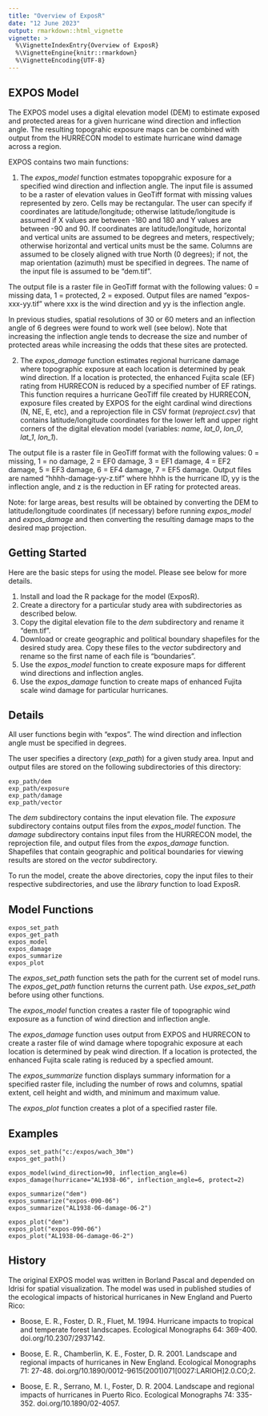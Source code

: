 ---
title: "Overview of ExposR"
date: "12 June 2023"
output: rmarkdown::html_vignette
vignette: >
  %\VignetteIndexEntry{Overview of ExposR}
  %\VignetteEngine{knitr::rmarkdown}
  %\VignetteEncoding{UTF-8}
---

## EXPOS Model

The EXPOS model uses a digital elevation model (DEM) to estimate exposed and
protected areas for a given hurricane wind direction and inflection angle. 
The resulting topograhic exposure maps can be combined with output from the 
HURRECON model to estimate hurricane wind damage across a region.

EXPOS contains two main functions:

1. The <i>expos_model</i> function estmates topopgrahic exposure for a specified
wind direction and inflection angle. The input file is assumed to be a raster of 
elevation values in GeoTiff format with missing values represented by zero. Cells 
may be rectangular. The user can specify if coordinates are latitude/longitude; 
otherwise latitude/longitude is assumed if X values are between -180 and 180 and 
Y values are between -90 and 90. If coordinates are latitude/longitude, horizontal 
and vertical units are assumed to be degrees and meters, respectively; otherwise 
horizontal and vertical units must be the same. Columns are assumed to be closely 
aligned with true North (0 degrees); if not, the map orientation (azimuth) must be 
specified in degrees. The name of the input file is assumed to be "dem.tif".

The output file is a raster file in GeoTiff format with the following values: 
0 = missing data, 1 = protected, 2 = exposed. Output files are named 
"expos-xxx-yy.tif" where xxx is the wind direction and yy is the inflection angle.

In previous studies, spatial resolutions of 30 or 60 meters and an inflection angle of 
6 degrees were found to work well (see below). Note that increasing the inflection 
angle tends to decrease the size and number of protected areas while increasing 
the odds that these sites are protected.

2. The <i>expos_damage</i> function estimates regional hurricane damage where
topographic exposure at each location is determined by peak wind direction. If 
a location is protected, the enhanced Fujita scale (EF) rating from HURRECON 
is reduced by a specified number of EF ratings. This function requires a hurricane 
GeoTiff file created by HURRECON, exposure files created by EXPOS for the eight 
cardinal wind directions (N, NE, E, etc), and a reprojection file in CSV format 
(<i>reproject.csv</i>) that contains latitude/longitude coordinates for the lower 
left and upper right corners of the digital elevation model (variables: <i>name</i>, 
<i>lat_0</i>, <i>lon_0</i>, <i>lat_1</i>, <i>lon_1</i>).

The output file is a raster file in GeoTiff format with the following values:
0 = missing, 1 = no damage, 2 = EF0 damage, 3 = EF1 damage, 4 = EF2 damage, 
5 = EF3 damage, 6 = EF4 damage, 7 = EF5 damage. Output files are named 
"hhhh-damage-yy-z.tif" where hhhh is the hurricane ID, yy is the inflection 
angle, and z is the reduction in EF rating for protected areas.

Note: for large areas, best results will be obtained by converting the DEM to
latitude/longitude coordinates (if necessary) before running <i>expos_model</i>
and <i>expos_damage</i> and then converting the resulting damage maps to the
desired map projection.

## Getting Started

Here are the basic steps for using the model. Please see below for more details.

1. Install and load the R package for the model (ExposR).
2. Create a directory for a particular study area with subdirectories as described 
below.
3. Copy the digital elevation file to the <i>dem</i> subdirectory and rename it 
"dem.tif".
4. Download or create geographic and political boundary shapefiles for the desired 
study area. Copy these files to the <i>vector</i> subdirectory and rename so the 
first name of each file is "boundaries".
5. Use the <i>expos_model</i> function to create exposure maps for different wind 
directions and inflection angles.
6. Use the <i>expos_damage</i> function to create maps of enhanced Fujita scale 
wind damage for particular hurricanes.

## Details

All user functions begin with "expos". The wind direction and inflection angle must
be specified in degrees.

The user specifies a directory (<i>exp_path</i>) for a given study area. Input and 
output files are stored on the following subdirectories of this directory:

```
exp_path/dem
exp_path/exposure
exp_path/damage
exp_path/vector
```

The <i>dem</i> subdirectory contains the input elevation file. The <i>exposure</i> 
subdirectory contains output files from the <i>expos_model</i> function. The 
<i>damage</i> subdirectory contains input files from the HURRECON model, the 
reprojection file, and output files from the <i>expos_damage</i> function. 
Shapefiles that contain geographic and political boundaries for viewing results
are stored on the <i>vector</i> subdirectory.

To run the model, create the above directories, copy the input files to their
respective subdirectories, and use the <i>library</i> function to load ExposR.

## Model Functions

```
expos_set_path
expos_get_path
expos_model
expos_damage
expos_summarize
expos_plot
```

The <i>expos_set_path</i> function sets the path for the current set of model runs. 
The <i>expos_get_path</i> function returns the current path. Use <i>expos_set_path</i> 
before using other functions.

The <i>expos_model</i> function creates a raster file of topographic wind exposure 
as a function of wind direction and inflection angle.

The <i>expos_damage</i> function uses output from EXPOS and HURRECON to create a 
raster file of wind damage where topograhic exposure at each location is determined 
by peak wind direction. If a location is protected, the enhanced Fujita scale 
rating is reduced by a specfied amount.

The <i>expos_summarize</i> function displays summary information for a specified 
raster file, including the number of rows and columns, spatial extent, cell height 
and width, and minimum and maximum value.

The <i>expos_plot</i> function creates a plot of a specified raster file.

## Examples

```
expos_set_path("c:/expos/wach_30m")
expos_get_path()

expos_model(wind_direction=90, inflection_angle=6)
expos_damage(hurricane="AL1938-06", inflection_angle=6, protect=2)

expos_summarize("dem")
expos_summarize("expos-090-06")
expos_summarize("AL1938-06-damage-06-2")

expos_plot("dem")
expos_plot("expos-090-06")
expos_plot("AL1938-06-damage-06-2")
```

## History

The original EXPOS model was written in Borland Pascal and depended on Idrisi 
for spatial visualization. The model was used in published studies of the ecological 
impacts of historical hurricanes in New England and Puerto Rico:

* Boose, E. R., Foster, D. R., Fluet, M. 1994. Hurricane impacts to tropical and 
temperate forest landscapes. Ecological Monographs 64: 369-400. doi.org/10.2307/2937142.

* Boose, E. R., Chamberlin, K. E., Foster, D. R. 2001. Landscape and regional impacts 
of hurricanes in New England. Ecological Monographs 71: 27-48.
doi.org/10.1890/0012-9615(2001)071[0027:LARIOH]2.0.CO;2.

* Boose, E. R., Serrano, M. I., Foster, D. R. 2004. Landscape and regional impacts of 
hurricanes in Puerto Rico. Ecological Monographs 74: 335-352. doi.org/10.1890/02-4057.

